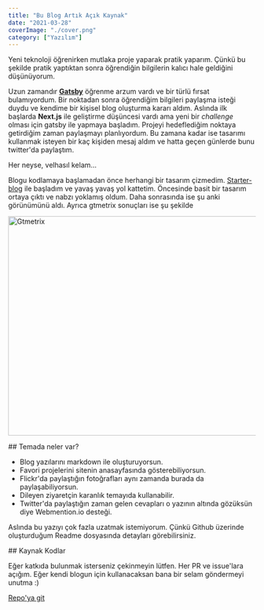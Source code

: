 ```yaml
---
title: "Bu Blog Artık Açık Kaynak"
date: "2021-03-28"
coverImage: "./cover.png"
category: ["Yazılım"]
---
```


Yeni teknoloji öğrenirken mutlaka proje yaparak pratik yaparım. Çünkü bu şekilde pratik yaptıktan sonra öğrendiğin bilgilerin kalıcı hale geldiğini düşünüyorum. 

Uzun zamandır **[Gatsby](https://www.gatsbyjs.com/)** öğrenme arzum vardı ve bir türlü fırsat bulamıyordum. Bir noktadan sonra öğrendiğim bilgileri paylaşma isteği duydu ve kendime bir kişisel blog oluşturma kararı aldım. Aslında ilk başlarda **Next.js** ile geliştirme düşüncesi vardı ama yeni bir *challenge* olması için gatsby ile yapmaya başladım. Projeyi hedeflediğim noktaya getirdiğim zaman paylaşmayı planlıyordum. Bu zamana kadar ise tasarımı kullanmak isteyen bir kaç kişiden mesaj aldım ve hatta geçen günlerde bunu twitter'da paylaştım.

<Tweet id="1374805180689100809" />



Her neyse, velhasıl kelam...

Blogu kodlamaya başlamadan önce herhangi bir tasarım çizmedim. [Starter-blog](https://www.gatsbyjs.com/starters/gatsbyjs/gatsby-starter-blog) ile başladım ve yavaş yavaş yol kattetim. Öncesinde basit bir tasarım ortaya çıktı ve nabzı yoklamış oldum. Daha sonrasında ise şu anki görünümünü aldı. Ayrıca gtmetrix sonuçları ise şu şekilde

<Image alt="Gtmetrix" src="/posts/kisisel-blogumun-kodlari-acik-kaynak/cover.png" width="1219" height="447" />


## Temada neler var?
- Blog yazılarını markdown ile oluşturuyorsun.
- Favori projelerini sitenin anasayfasında gösterebiliyorsun.
- Flickr'da paylaştığın fotoğrafları aynı zamanda burada da paylaşabiliyorsun.
- Dileyen ziyaretçin karanlık temayıda kullanabilir.
- Twitter'da paylaştığın zaman gelen cevapları o yazının altında gözüksün diye Webmention.io desteği.

Aslında bu yazıyı çok fazla uzatmak istemiyorum. Çünkü Github üzerinde oluşturduğum Readme dosyasında detayları görebilirsiniz. 

## Kaynak Kodlar

Eğer katkıda bulunmak isterseniz çekinmeyin lütfen. Her PR ve issue'lara açığım. Eğer kendi blogun için kullanacaksan bana bir selam göndermeyi unutma :)

[Repo'ya git](https://github.com/berat/homepage)